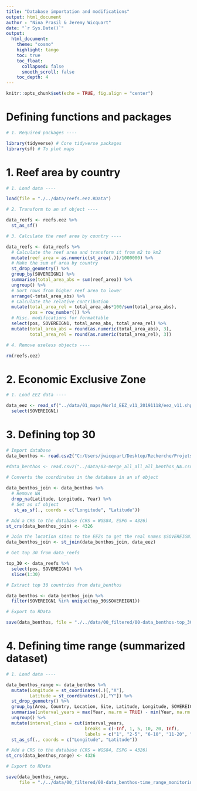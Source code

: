 ```yaml
---
title: "Database importation and modifications"
output: html_document
author : "Nina Prasil & Jeremy Wicquart"
date: "`r Sys.Date()`"
output: 
  html_document:
    theme: "cosmo"
    highlight: tango
    toc: true
    toc_float:
      collapsed: false
      smooth_scroll: false
    toc_depth: 4
---
```


```r

knitr::opts_chunk$set(echo = TRUE, fig.align = "center")

```

# Defining functions and packages

```r

# 1. Required packages ----

library(tidyverse) # Core tidyverse packages
library(sf) # To plot maps

```

# 1. Reef area by country

```r

# 1. Load data ----

load(file = "./../data/reefs.eez.RData")

# 2. Transform to an sf object ----

data_reefs <- reefs.eez %>% 
  st_as_sf()

# 3. Calculate the reef area by country ----

data_reefs <- data_reefs %>% 
  # Calculate the reef area and transform it from m2 to km2
  mutate(reef_area = as.numeric(st_area(.))/1000000) %>%
  # Make the sum of area by country
  st_drop_geometry() %>% 
  group_by(SOVEREIGN1) %>% 
  summarise(total_area_abs = sum(reef_area)) %>% 
  ungroup() %>% 
  # Sort rows from higher reef area to lower
  arrange(-total_area_abs) %>% 
  # Calculate the relative contribution
  mutate(total_area_rel = total_area_abs*100/sum(total_area_abs),
         pos = row_number()) %>% 
  # Misc. modifications for formattable
  select(pos, SOVEREIGN1, total_area_abs, total_area_rel) %>% 
  mutate(total_area_abs = round(as.numeric(total_area_abs), 3),
         total_area_rel = round(as.numeric(total_area_rel), 3))

# 4. Remove useless objects ----

rm(reefs.eez)

```

# 2. Economic Exclusive Zone

```r

# 1. Load EEZ data ----

data_eez <- read_sf("../data/01_maps/World_EEZ_v11_20191118/eez_v11.shp") %>% 
  select(SOVEREIGN1)

```

# 3. Defining top 30

```r

# Import database 
data_benthos <- read.csv2("C:/Users/jwicquart/Desktop/Recherche/Projets/2019-07-08 - Global Coral Reef Monitoring Network/GCRMN_2020/data/03-merge_all_all_all_benthos_NA.csv")

#data_benthos <- read.csv2("../data/03-merge_all_all_all_benthos_NA.csv")
  
# Converts the coordinates in the database in an sf object

data_benthos_join <- data_benthos %>% 
  # Remove NA
  drop_na(Latitude, Longitude, Year) %>%
  # Set as sf object
   st_as_sf(., coords = c("Longitude", "Latitude"))

# Add a CRS to the database (CRS = WGS84, ESPG = 4326)
st_crs(data_benthos_join) <- 4326

# Join the location sites to the EEZs to get the real names $SOVEREIGN1
data_benthos_join <- st_join(data_benthos_join, data_eez)

# Get top 30 from data_reefs

top_30 <- data_reefs %>% 
  select(pos, SOVEREIGN1) %>% 
  slice(1:30) 

# Extract top 30 countries from data_benthos

data_benthos <- data_benthos_join %>% 
  filter(SOVEREIGN1 %in% unique(top_30$SOVEREIGN1))

# Export to RData

save(data_benthos, file = "./../data/00_filtered/00-data_benthos-top_30.RData")

```

# 4. Defining time range (summarized dataset)

```r

# 1. Load data ----

data_benthos_range <- data_benthos %>% 
  mutate(Longitude = st_coordinates(.)[,"X"],
         Latitude = st_coordinates(.)[,"Y"]) %>% 
  st_drop_geometry() %>% 
  group_by(Area, Country, Location, Site, Latitude, Longitude, SOVEREIGN1) %>% 
  summarise(interval_years = max(Year, na.rm = TRUE) - min(Year, na.rm = TRUE)) %>%
  ungroup() %>% 
  mutate(interval_class = cut(interval_years, 
                              breaks = c(-Inf, 1, 5, 10, 20, Inf),
                              labels = c("1", "2-5", "6-10", "11-20", ">20"))) %>% 
  st_as_sf(., coords = c("Longitude", "Latitude"))

# Add a CRS to the database (CRS = WGS84, ESPG = 4326)
st_crs(data_benthos_range) <- 4326

# Export to RData

save(data_benthos_range, 
     file = "./../data/00_filtered/00-data_benthos-time_range_monitoring.RData")

```
